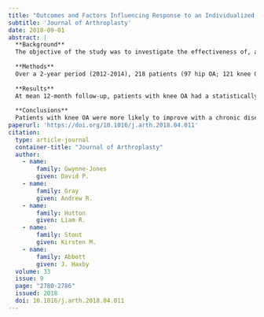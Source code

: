 ```yaml
---
title: "Outcomes and Factors Influencing Response to an Individualized Multidisciplinary Chronic Disease Management Program for Hip and Knee Osteoarthritis"
subtitle: 'Journal of Arthroplasty'
date: 2018-09-01
abstract: |
  **Background**
  The objective of the study was to investigate the effectiveness of, and factors associated with, response to a chronic disease management program for patients with hip and knee osteoarthritis (OA).
  
  **Methods**
  Over a 2-year period (2012-2014), 218 patients (97 hip OA; 121 knee OA) were managed with an individualized program of interventions that could include education, physiotherapy, orthotics, occupational therapy, or dietitian referral. Changes in Oxford Hip Score or Oxford Knee Score and Short Form-12 (SF-12) Physical and Mental Component Summary Score (PCS, MCS) were analyzed by joint affected, both unadjusted, and gender and age adjusted. A further analysis also adjusted for body mass index.
  
  **Results**
  At mean 12-month follow-up, patients with knee OA had a statistically significant improvement in Oxford Knee Score and PCS, while patients with hip OA had a statistically significant deterioration in all 3 scores. There was evidence that these changes differed between joints for Oxford and PCS scores. Older age was associated with worse outcomes for Oxford scores. Higher body mass index was associated with worse outcomes for Oxford and PCS scores. Patients with hip OA (35%) were more likely to deteriorate to a clinically significant extent (5 points) for Oxford scores than those with knee OA. Gender was not associated with outcomes. Patients with hip OA (54%) were more likely than those with knee OA (24%) to have subsequently had surgery (P < .001).
  
  **Conclusions**
  Patients with knee OA were more likely to improve with a chronic disease management plan than patients with hip OA and efforts should be directed to them.
paperurl: 'https://doi.org/10.1016/j.arth.2018.04.011'
citation: 
  type: article-journal
  container-title: "Journal of Arthroplasty"
  author:
    - name:
        family: Gwynne-Jones
        given: David P.
    - name:
        family: Gray
        given: Andrew R.
    - name:
        family: Hutton
        given: Liam R.
    - name:
        family: Stout
        given: Kirsten M.
    - name:
        family: Abbott
        given: J. Haxby
  volume: 33
  issue: 9
  page: "2780-2786"
  issued: 2018
  doi: 10.1016/j.arth.2018.04.011
---
```

